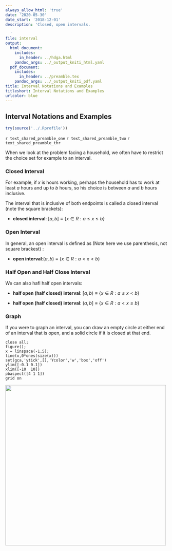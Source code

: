 ```yaml
---
always_allow_html: 'true'
date: '2020-05-30'
date_start: '2018-12-01'
description: 'Closed, open intervals.

  '
file: interval
output:
  html_document:
    includes:
      in_header: ../hdga.html
    pandoc_args: ../_output_kniti_html.yaml
  pdf_document:
    includes:
      in_header: ../preamble.tex
    pandoc_args: ../_output_kniti_pdf.yaml
title: Interval Notations and Examples
titleshort: Interval Notations and Examples
urlcolor: blue
---
```


## Interval Notations and Examples

```r
try(source('../.Rprofile'))
```

`r text_shared_preamble_one`
`r text_shared_preamble_two`
`r text_shared_preamble_thr`

When we look at the problem facing a household, we often have to
restrict the choice set for example to an interval.

### Closed Interval

For example, if $x$ is hours working, perhaps the household has to work
at least $a$ hours and up to $b$ hours, so his choice is between $a$ and
$b$ hours inclusive.

The interval that is inclusive of both endpoints is called a closed
interval (note the square brackets):

-   **closed interval**:
    $\left\lbrack a,b\right\rbrack \equiv \lbrace x\in {R}:a\le x\le b\rbrace$

### Open Interval

In general, an open interval is defined as (Note here we use
parenthesis, not square brackest) :

-   **open
    interval**:$\left(a,b\right)\equiv \lbrace x\in {R}:a<x<b\rbrace$

### Half Open and Half Close Interval

We can also hafl half open intervals:

-   **half open (half closed) interval**:
    $\left\lbrack a,b\right)\equiv \lbrace x\in {R}:a\le x<b\rbrace$

-   **half open (half closed) interval**:
    $\left(a,b\right\rbrack \equiv \lbrace x\in {R}:a<x\le b\rbrace$

### Graph

If you were to graph an interval, you can draw an empty circle at either
end of an interval that is open, and a solid circle if it is closed at
that end.

    close all;
    figure();
    x = linspace(-1,5);
    line(x,0*ones(size(x)))
    set(gca,'ytick',[],'Ycolor','w','box','off')
    ylim([-0.1 0.1])
    xlim([-10  10])
    pbaspect([4 1 1])
    grid on

![](_img/interval_images/figure_0.png){width=500px}

\vspace{1em}

